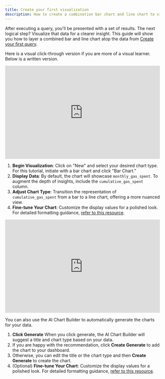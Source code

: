 ```yaml
---
title: Create your first visualization
description: How to create a combination bar chart and line chart to visualize the monthly $ gas spent for your wallet
---
```


After executing a query, you'll be presented with a set of results. The next logical step? Visualize that data for a clearer insight. This guide will show you how to layer a combined bar and line chart atop the data from [Create your first query](/learning/how-tos/create-your-first-query).

Here is a visual click-through version if you are more of a visual learner. Below is a written version.

<div style="position: relative; padding-bottom: calc(51.96629213483146% + 41px); height: 0; width: 100%;">
  <iframe
    src="https://demo.arcade.software/Ibb99hRkn1uJURUJfHm6?embed&embed_mobile=tab&embed_desktop=inline&show_copy_link=true"
    title="New Query"
    frameborder="0"
    loading="lazy"
    webkitallowfullscreen
    mozallowfullscreen
    allowfullscreen
    allow="clipboard-write"
    style="position: absolute; top: 0; left: 0; width: 100%; height: 100%; color-scheme: light;"
  ></iframe>
</div>

1. **Begin Visualization**: Click on "New" and select your desired chart type. For this tutorial, initiate with a bar chart and click "Bar Chart."
2. **Display Data**: By default, the chart will showcase `monthly_gas_spent`. To augment the depth of insights, include the `cumulative_gas_spent` column.
3. **Adjust Chart Type**: Transition the representation of `cumulative_gas_spent` from a bar to a line chart, offering a more nuanced view.
4. **Fine-tune Your Chart**: Customize the display values for a polished look. For detailed formatting guidance, [refer to this resource](web-app/visualizations/charts-graphs).

<div style="position: relative; padding-bottom: calc(51.96629213483146% + 41px); height: 0; width: 100%;">
  <iframe
    src="https://demo.arcade.software/EA9ntSBLGhGEBFhIQ0By?embed&embed_mobile=inline&embed_desktop=inline&show_copy_link=true"
    title="New Query"
    frameborder="0"
    loading="lazy"
    webkitallowfullscreen
    mozallowfullscreen
    allowfullscreen
    allow="clipboard-write"
    style="position: absolute; top: 0; left: 0; width: 100%; height: 100%; color-scheme: light;"
  ></iframe>
</div>

You can also use the AI Chart Builder to automatically generate the charts for your data.
1. **Click Generate** When you click generate, the AI Chart Builder will suggest a title and chart type based on your data.
2. If you are happy with the recommendation, click **Create Generate** to add the chart to your dashboard.
3. Otherwise, you can edit the title or the chart type and then **Create Generate** to create the chart.
4. (Optional) **Fine-tune Your Chart**: Customize the display values for a polished look. For detailed formatting guidance, [refer to this resource](web-app/visualizations/charts-graphs).

